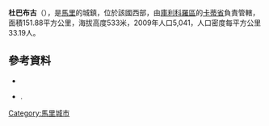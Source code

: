 '''杜巴布古'''（{{lang-fr|Doubabougou}}），是[[馬里|馬里]]的城鎮，位於該國西部，由[[庫利科羅區|庫利科羅區]]的[[卡蒂省|卡蒂省]]負責管轄，面積151.88平方公里，海拔高度533米，2009年人口5,041，人口密度每平方公里33.19人。

==參考資料==
*{{citation | url=http://instat.gov.ml/documentation/koulikoro.pdf | publisher=République de Mali: Institut National de la Statistique | title=Resultats Provisoires RGPH 2009 (Région de Koulikoro) | language=fr | accessdate=2015-07-20 | archive-date=2011-07-22 | archive-url=https://web.archive.org/web/20110722215741/http://instat.gov.ml/documentation/koulikoro.pdf | dead-url=yes }}
*{{citation | title=Plan de Sécurité Alimentaire Commune Rurale de Doubabougou 2008-2012 | publisher=Commissariat à la Sécurité Alimentaire, République du Mali, USAID-Mali | year=2008 | url=http://www.aec.msu.edu/fs2/mali_fd_strtgy/plans/koulikoro/kati/P_S_A_Doubabougou.pdf | language=fr | deadurl=yes | archiveurl=https://web.archive.org/web/20120902174540/http://www.aec.msu.edu/fs2/mali_fd_strtgy/plans/koulikoro/kati/P_S_A_Doubabougou.pdf | archivedate=2012年9月2日 | df= }}.

{{Coord|12|42|42|N|8|10|30|W|display=title}}

{{庫利科羅區}}

[[Category:馬里城市|Category:馬里城市]]


{{Mali-geo-stub}}